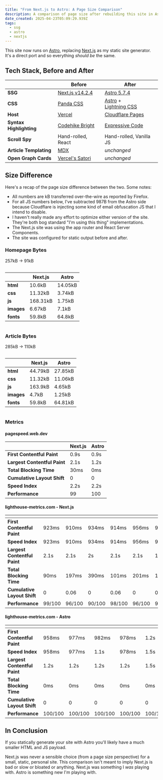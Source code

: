 ```yaml
---
title: "From Next.js to Astro: A Page Size Comparison"
description: A comparison of page size after rebuilding this site in Astro
date_created: 2025-04-23T05:09:29.939Z
tags:
  - ssg
  - astro
  - nextjs
---
```



This site now runs on [Astro](https://astro.build/), replacing [Next.js](https://nextjs.org/) as my static site generator. It's a direct port and so everything _should be_ the same.

## Tech Stack, Before and After

|                         | **Before**                                          | **After**                                                                                               |
| ----------------------- | --------------------------------------------------- | ------------------------------------------------------------------------------------------------------- |
| **SSG**                 | [Next.js v14.2.4](https://nextjs.org/)              | [Astro 5.7.4](https://astro.build/)                                                                     |
| **CSS**                 | [Panda CSS](https://panda-css.com/)                 | [Astro](https://docs.astro.build/en/guides/styling/) +<br /> [Lightning CSS](https://lightningcss.dev/) |
| **Host**                | [Vercel](https://vercel.com/)                       | [Cloudflare Pages](https://pages.cloudflare.com/)                                                       |
| **Syntax Highlighting** | [Codehike Bright](https://bright.codehike.org/)     | [Expressive Code](https://expressive-code.com/)                                                         |
| **Scroll Spy**          | Hand-rolled, React                                  | Hand-rolled, Vanilla JS                                                                                 |
| **Article Templating**  | [MDX](https://mdxjs.com/)                           | _unchanged_                                                                                             |
| **Open Graph Cards**    | [Vercel's Satori](https://github.com/vercel/satori) | _unchanged_                                                                                             |

## Size Difference

Here's a recap of the page size difference between the two. Some notes:

- All numbers are kB transferred over-the-wire as reported by Firefox.
- For all JS numbers below, I've subtracted 987B from the Astro side because Cloudflare is injecting some kind of email obfuscation JS that I intend to disable.
- I haven't really made any effort to optimize either version of the site. They're both bog standard "I'm using this thing" implementations.
- The Next.js site was using the app router and React Server Components.
- The site was configured for static output before and after.

### Homepage Bytes

257kB -> 91kB

<div style="display: flex; justify-content: flex-start; flex-wrap: wrap;">
  <span>

|            | **Next.js** | **Astro** |
| ---------- | ----------- | --------- |
| **html**   | 10.6kB      | 14.05kB   |
| **css**    | 11.32kB     | 3.74kB    |
| **js**     | 168.31kB    | 1.75kB    |
| **images** | 6.67kB      | 7.1kB     |
| **fonts**  | 59.8kB      | 64.8kB    |

  </span>
  <span><Chart1 data-invertible alt="Chart showing same data as the table above" /></span>
</div>

### Article Bytes

285kB -> 110kB

<div style="display: flex; justify-content: flex-start; flex-wrap: wrap;">
  <span>
  
|        | **Next.js** | **Astro**   |
| ------ | ------- | ------- |
| **html**   | 44.79kB | 27.85kB |
| **css**    | 11.32kB | 11.06kB |
| **js**     | 163.9kB | 4.65kB  |
| **images** | 4.7kB   | 1.25kB  |
| **fonts**  | 59.8kB  | 64.81kB |

  </span>
  <span><Chart2 data-invertible alt="Chart showing same data as the table above" /></span>
</div>

### Metrics

#### pagespeed.web.dev

|                              | **Next.js** | **Astro** |
| ---------------------------- | ----------- | --------- |
| **First Contentful Paint**   | 0.9s        | 0.9s      |
| **Largest Contentful Paint** | 2.1s        | 1.2s      |
| **Total Blocking Time**      | 30ms        | 0ms       |
| **Cumulative Layout Shift**  | 0           | 0         |
| **Speed Index**              | 2.2s        | 2.2s      |
| **Performance**              | 99          | 100       |

#### lighthouse-metrics.com - Next.js

|                              | <Icon name="openmoji:flag-united-states" alt="Flag of USA" /> | <Icon name="openmoji:flag-united-states" alt="Flag of USA" /> | <Icon name="openmoji:flag-finland" alt="Flag of Finland" /> | <Icon name="openmoji:flag-germany" alt="Flag of Germany" /> | <Icon name="openmoji:flag-japan" alt="Flag of Japan" /> | <Icon name="openmoji:flag-australia" alt="Flag of Australia" /> |
| ---------------------------- | ------------------------------------------------------------- | ------------------------------------------------------------- | ----------------------------------------------------------- | ----------------------------------------------------------- | ------------------------------------------------------- | --------------------------------------------------------------- |
| **First Contentful Paint**   | 923ms                                                         | 910ms                                                         | 934ms                                                       | 914ms                                                       | 956ms                                                   | 914ms                                                           |
| **Speed Index**              | 923ms                                                         | 910ms                                                         | 934ms                                                       | 914ms                                                       | 956ms                                                   | 999ms                                                           |
| **Largest Contentful Paint** | 2.1s                                                          | 2.1s                                                          | 2s                                                          | 2.1s                                                        | 2.1s                                                    | 1.7s                                                            |
| **Total Blocking Time**      | 90ms                                                          | 197ms                                                         | 390ms                                                       | 101ms                                                       | 201ms                                                   | 182ms                                                           |
| **Cumulative Layout Shift**  | 0                                                             | 0.06                                                          | 0                                                           | 0.06                                                        | 0                                                       | 0                                                               |
| **Performance**              | 99/100                                                        | 96/100                                                        | 90/100                                                      | 98/100                                                      | 96/100                                                  | 97/100                                                          |

#### lighthouse-metrics.com - Astro

|                              | <Icon name="openmoji:flag-united-states" alt="Flag of USA" /> | <Icon name="openmoji:flag-united-states" alt="Flag of USA" /> | <Icon name="openmoji:flag-finland" alt="Flag of Finland" /> | <Icon name="openmoji:flag-germany" alt="Flag of Germany" /> | <Icon name="openmoji:flag-japan" alt="Flag of Japan" /> | <Icon name="openmoji:flag-australia" alt="Flag of Australia" /> |
| ---------------------------- | ------------------------------------------------------------- | ------------------------------------------------------------- | ----------------------------------------------------------- | ----------------------------------------------------------- | ------------------------------------------------------- | --------------------------------------------------------------- |
| **First Contentful Paint**   | 958ms                                                         | 977ms                                                         | 982ms                                                       | 978ms                                                       | 1.2s                                                    | 974ms                                                           |
| **Speed Index**              | 958ms                                                         | 977ms                                                         | 1.1s                                                        | 978ms                                                       | 1.5s                                                    | 1.4s                                                            |
| **Largest Contentful Paint** | 1.2s                                                          | 1.2s                                                          | 1.2s                                                        | 1.2s                                                        | 1.5s                                                    | 1.2s                                                            |
| **Total Blocking Time**      | 0ms                                                           | 0ms                                                           | 0ms                                                         | 0ms                                                         | 0ms                                                     | 0ms                                                             |
| **Cumulative Layout Shift**  | 0                                                             | 0                                                             | 0                                                           | 0                                                           | 0                                                       | 0                                                               |
| **Performance**              | 100/100                                                       | 100/100                                                       | 100/100                                                     | 100/100                                                     | 100/100                                                 | 100/100                                                         |

## In Conclusion

If you statically generate your site with Astro you'll likely have a much smaller HTML and JS payload.

Next.js was never a sensible choice (from a page size perspective) for a small, static, personal site. This comparison isn't meant to imply Next.js is bad or slow or bloated or anything. Next.js was something I _was_ playing with. Astro is something new I'm playing with.
